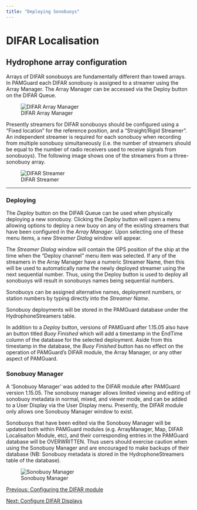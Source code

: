 ```yaml
---
title: "Deploying Sonobuoys"
---
```

DIFAR Localisation
==================

Hydrophone array configuration
------------------------------

Arrays of DIFAR sonobuoys are fundamentally different than towed arrays. In PAMGuard each DIFAR sonobuoy is assigned to a streamer using the Array Manager. The Array Manager can be accessed via the Deploy button on the DIFAR Queue.

![DIFAR Array Manager](./images/DIFARArrayManager.png)

Presently streamers for DIFAR sonobuoys should be configured using a "Fixed location" for the reference position, and a "Straight/Rigid Streamer". An independent streamer is required for each sonobuoy when recording from multiple sonobuoy simultaneously (i.e. the number of streamers should be equal to the number of radio receivers used to receive signals from sonobuoys). The following image shows one of the streamers from a three-sonobuoy array.

![DIFAR Streamer](./images/ArraynStreamerDialog.png)

* * *

### Deploying

The _Deploy_ button on the DIFAR Queue can be used when physically deploying a new sonobuoy. Clicking the _Deploy_ button will open a menu allowing options to deploy a new buoy on any of the existing streamers that have been configured in the _Array Manager_. Upon selecting one of these menu items, a new _Streamer Dialog_ window will appear.

The _Streamer Dialog_ window will contain the GPS position of the ship at the time when the "Deploy channel" menu item was selected. If any of the streamers in the Array Manager have a numeric Streamer Name, then this will be used to automatically name the newly deployed streamer using the next sequential number. Thus, using the Deploy button is used to deploy all sonobuoys will result in sonobuoys names being sequential numbers.

Sonobuoys can be assigned alternative names, deployment numbers, or station numbers by typing directly into the _Streamer Name_.

Sonobuoy deployments will be stored in the PAMGuard database under the HydrophoneStreamers table.

In addition to a _Deploy_ button, versions of PAMGuard after 1.15.05 also have an button titled _Buoy Finished_ which will add a timestamp in the EndTime column of the database for the selected deployment. Aside from this timestamp in the database, the _Buoy Finished_ button has no effect on the operation of PAMGuard's DIFAR module, the Array Manager, or any other aspect of PAMGuard.

### Sonobuoy Manager

A 'Sonobuoy Manager' was added to the DIFAR module after PAMGuard version 1.15.05. The sonobuoy manager allows limited viewing and editing of sonobuoy metadata in normal, mixed, and viewer mode, and can be added to a User Display via the User Display menu. Presently, the DIFAR module only allows one Sonobuoy Manager window to exist.

Sonobuoys that have been edited via the Sonobuoy Manager will be updated both within PAMGuard modules (e.g. ArrayManager, Map, DIFAR Localisaiton Module, etc), and their corresponding entries in the PAMGuard database will be OVERWRITTEN. Thus users should exercise caution when using the Sonobuoy Manager and are encouraged to make backups of their database (NB: Sonobuoy metadata is stored in the HydrophoneStreamers table of the database).

![Sonobuoy Manager](./images/SonobuoyManager.png)

[Previous: Configuring the DIFAR module](difar_ConfigureModule.html)

[Next: Configure DIFAR Displays](difar_ConfigureUserDisplay.html)
